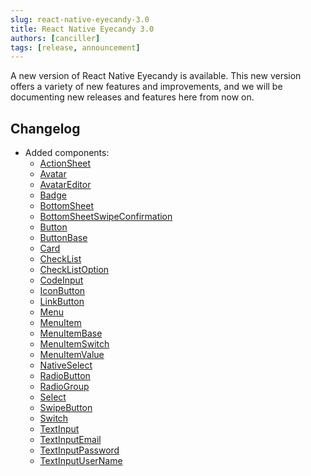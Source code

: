 ```yaml
---
slug: react-native-eyecandy-3.0
title: React Native Eyecandy 3.0
authors: [canciller]
tags: [release, announcement]
---
```


A new version of React Native Eyecandy is available. This new version offers a variety of new features and improvements, and we will be documenting new releases and features here from now on.

## Changelog

- Added components:
  - [ActionSheet](../docs/components/actionsheet)
  - [Avatar](../docs/components/avatar)
  - [AvatarEditor](../docs/components/avatareditor)
  - [Badge](../docs/components/badge)
  - [BottomSheet](../docs/components/bottomsheet)
  - [BottomSheetSwipeConfirmation](../docs/components/bottomsheetswipeconfirmation)
  - [Button](../docs/components/button)
  - [ButtonBase](../docs/components/buttonbase)
  - [Card](../docs/components/card)
  - [CheckList](../docs/components/checklist)
  - [CheckListOption](../docs/components/checklistoption)
  - [CodeInput](../docs/components/codeinput)
  - [IconButton](../docs/components/iconbutton)
  - [LinkButton](../docs/components/linkbutton)
  - [Menu](../docs/components/menu)
  - [MenuItem](../docs/components/menuitem)
  - [MenuItemBase](../docs/components/menuitembase)
  - [MenuItemSwitch](../docs/components/menuitemswitch)
  - [MenuItemValue](../docs/components/menuitemvalue)
  - [NativeSelect](../docs/components/nativeselect)
  - [RadioButton](../docs/components/radiobutton)
  - [RadioGroup](../docs/components/radiogroup)
  - [Select](../docs/components/select)
  - [SwipeButton](../docs/components/swipebutton)
  - [Switch](../docs/components/switch)
  - [TextInput](../docs/components/textinput)
  - [TextInputEmail](../docs/components/textinputemail)
  - [TextInputPassword](../docs/components/textinputpassword)
  - [TextInputUserName](../docs/components/textinputusername)
